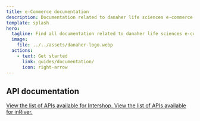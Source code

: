 ```yaml
---
title: e-Commerce documentation
description: Documentation related to danaher life sciences e-commerce!
template: splash
hero:
  tagline: Find all documentation related to danaher life sciences e-commerce!
  image:
    file: ../../assets/danaher-logo.webp
  actions:
    - text: Get started
      link: guides/documentation/
      icon: right-arrow
---
```



## API documentation

<CardGrid>
	<a href="storefront/api/address-check/" class="no-underline">
		<Card title="Intershop APIs" icon="add-document">
			View the list of APIs available for Intershop.
		</Card>
	</a>
	<a href="inriver/api/" class="no-underline">
		<Card title="inRiver APIs" icon="add-document">
			View the list of APIs available for inRiver.
		</Card>
	</a>
</CardGrid>
